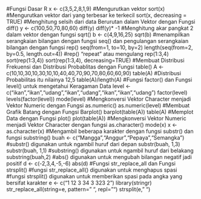 #Fungsi Dasar R
x <- c(3,5,2,8,1,9)
#Mengurutkan vektor
sort(x)
#Mengurutkan vektor dari yang terbesar ke terkecil
sort(x, decreasing = TRUE)
#Menghitung selsih dari data Berurutan dalam Vektor dengan Fungsi diff()
y <- c(100,50,70,80,60)
diff(y)
diff(y)* -1
#Menghitung akar pangkat 2 dalam vektor dengan fungsi sqrt()
b <- c(4,9,16,25)
sqrt(b)
#menampilkan serangkaian bilangan dengan fungsi seq() dan pengulangan serangkaian bilangan dengan fungsi rep()
seq(from=1, to=10, by=2)
length(seq(from=2, by=0.5, length.out=4))
#rep() "repeat" atau mengulang
rep(1:3,4)
sort(rep(1:3,4))
sort(rep(1:3,4), decreasing=TRUE)
#Membuat Distribusi Frekuensi dan Distribusi Probablitas dengan Fungsi table()
A <- c(10,10,30,10,30,10,10,40,40,70,90,70,80,60,60,90)
table(A)
#Distribusi Probabilitas itu nilainya 12,5
table(A)/length(A)
#Fungsi factor() dan Fungsi level() untuk mengetahui Keragaman Data
level <- c("ikan","ikan","udang","ikan","udang","ikan","ikan","udang")
factor(level)
levels(factor(level))
mode(level)
#Mengkonversi Vektor Character menjadi Vektor Numeric dengan Fungsi as.numeric()
as.numeric(level)
#Membuat Grafik Batang dengan Fungsi Barplot()
barplot(table(A))
table(A)
#Memplot Data dengan Fungsi plot()
plot(table(A))
#Mengkonversi Vektor Numeric menjadi Vektor Character dengan fungsi as.character()
mode(x)
x <- as.character(x)
#Mengambil beberapa karakter dengan fungsi substr() dan fungsi substring()
buah <- c("Mangga","Anggur","Pepaya","Semangka")
#substr() digunakan untuk ngambil huruf dari depan
substr(buah, 1,3)
substr(buah, 1,1)
#substring() digunakan untuk ngambil huruf dari belakang
substring(buah,2)
#abs() digunakan untuk mengubah bilangan negatif jadi positif
d <- c(-2,3,4,-5,-6)
abs(d)
#Fungsi str_replace_all dan Fungsi strsplit()
#fungsi str_replace_all() digunakan untuk menghapus spasi
#fungsi strsplit() digunakan untuk memberikan spasi pada angka yang bersifat karakter
e <- c("1 12 3 34 3 323 2")
library(stringr)
str_replace_all(string=e, pattern=" ", repl="")
strsplit(e, " ")


